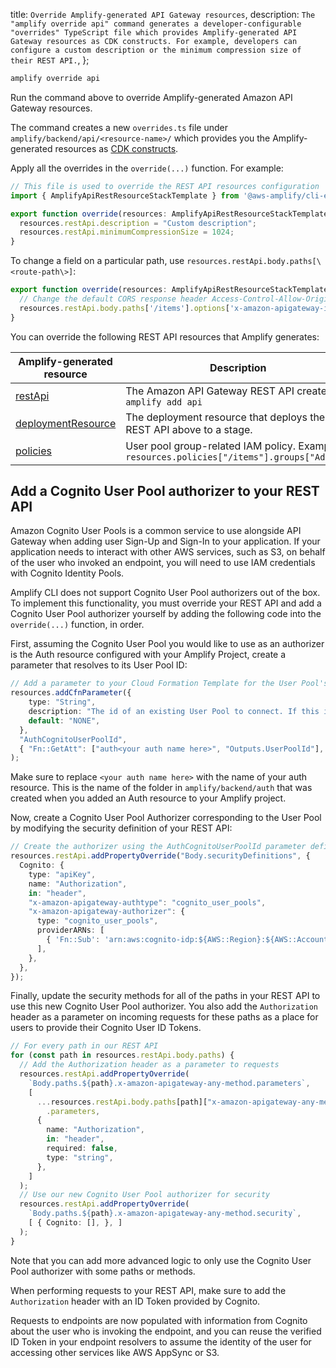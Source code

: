   title: `Override Amplify-generated API Gateway resources`,
  description: `The "amplify override api" command generates a developer-configurable "overrides" TypeScript file which provides Amplify-generated API Gateway resources as CDK constructs. For example, developers can configure a custom description or the minimum compression size of their REST API.`,
};

```bash
amplify override api
```

Run the command above to override Amplify-generated Amazon API Gateway resources.

The command creates a new `overrides.ts` file under `amplify/backend/api/<resource-name>/` which provides you the Amplify-generated resources as [CDK constructs](https://docs.aws.amazon.com/cdk/latest/guide/home.html).

Apply all the overrides in the `override(...)` function. For example:

```ts
// This file is used to override the REST API resources configuration
import { AmplifyApiRestResourceStackTemplate } from '@aws-amplify/cli-extensibility-helper';

export function override(resources: AmplifyApiRestResourceStackTemplate) {
  resources.restApi.description = "Custom description";
  resources.restApi.minimumCompressionSize = 1024;
}
```

To change a field on a particular path, use `resources.restApi.body.paths[\<route-path\>]`:

```ts
export function override(resources: AmplifyApiRestResourceStackTemplate) {
  // Change the default CORS response header Access-Control-Allow-Origin from "'*'" to the API's domain
  resources.restApi.body.paths['/items'].options['x-amazon-apigateway-integration'].responses.default.responseParameters['method.response.header.Access-Control-Allow-Origin'] = { 'Fn::Sub': "'https://${ApiId}.execute-api.${AWS::Region}.amazonaws.com'" };
}
```

You can override the following REST API resources that Amplify generates:

<div class="table-wrapper" markdown="block">

|Amplify-generated resource|Description|
|-|-|
|[restApi](https://docs.aws.amazon.com/AWSCloudFormation/latest/UserGuide/aws-resource-apigateway-restapi.html)|The Amazon API Gateway REST API created by `amplify add api`|
|[deploymentResource](https://docs.aws.amazon.com/AWSCloudFormation/latest/UserGuide/aws-resource-apigateway-deployment.html)|The deployment resource that deploys the REST API above to a stage.|
|[policies](https://docs.aws.amazon.com/AWSCloudFormation/latest/UserGuide/aws-resource-iam-policy.html)|User pool group-related IAM policy. Example: `resources.policies["/items"].groups["Admin"]`


</div>

## Add a Cognito User Pool authorizer to your REST API

Amazon Cognito User Pools is a common service to use alongside API Gateway when
adding user Sign-Up and Sign-In to your application. If your application needs to
interact with other AWS services, such as S3, on behalf of the user who invoked
an endpoint, you will need to use IAM credentials with Cognito Identity Pools.

Amplify CLI does not support Cognito User Pool authorizers out of the box. To
implement this functionality, you must override your REST API and add a Cognito 
User Pool authorizer yourself by adding the following code into the
`override(...)` function, in order.

First, assuming the Cognito User Pool you would like to use as an authorizer is
the Auth resource configured with your Amplify Project, create a parameter that resolves
to its User Pool ID:

```ts
// Add a parameter to your Cloud Formation Template for the User Pool's ID
resources.addCfnParameter({
    type: "String",
    description: "The id of an existing User Pool to connect. If this is changed, a user pool will not be created for you.",
    default: "NONE",
  },
  "AuthCognitoUserPoolId",
  { "Fn::GetAtt": ["auth<your auth name here>", "Outputs.UserPoolId"], }
);
```

<Callout warning>

Make sure to replace `<your auth name here>` with the name of your auth resource.
This is the name of the folder in `amplify/backend/auth` that was created when
you added an Auth resource to your Amplify project.

</Callout>

Now, create a Cognito User Pool Authorizer corresponding to the User Pool
by modifying the security definition of your REST API:

```ts
// Create the authorizer using the AuthCognitoUserPoolId parameter defined above
resources.restApi.addPropertyOverride("Body.securityDefinitions", {
  Cognito: {
    type: "apiKey",
    name: "Authorization",
    in: "header",
    "x-amazon-apigateway-authtype": "cognito_user_pools",
    "x-amazon-apigateway-authorizer": {
      type: "cognito_user_pools",
      providerARNs: [
        { 'Fn::Sub': 'arn:aws:cognito-idp:${AWS::Region}:${AWS::AccountId}:userpool/${AuthCognitoUserPoolId}' },
      ],
    },
  },
});
```

Finally, update the security methods for all of the paths in your REST API to
use this new Cognito User Pool authorizer. You also add the `Authorization` header
as a parameter on incoming requests for these paths as a place for users to provide
their Cognito User ID Tokens. 

```ts
// For every path in our REST API
for (const path in resources.restApi.body.paths) {
  // Add the Authorization header as a parameter to requests
  resources.restApi.addPropertyOverride(
    `Body.paths.${path}.x-amazon-apigateway-any-method.parameters`,
    [
      ...resources.restApi.body.paths[path]["x-amazon-apigateway-any-method"]
        .parameters,
      {
        name: "Authorization",
        in: "header",
        required: false,
        type: "string",
      },
    ]
  );
  // Use our new Cognito User Pool authorizer for security
  resources.restApi.addPropertyOverride(
    `Body.paths.${path}.x-amazon-apigateway-any-method.security`,
    [ { Cognito: [], }, ]
  );
}
```

<Callout>

Note that you can add more advanced logic to only use the Cognito User Pool authorizer
with some paths or methods.

</Callout>

When performing requests to your REST API, make sure to add the `Authorization`
header with an ID Token provided by Cognito.

Requests to endpoints are now populated with information from Cognito about the
user who is invoking the
endpoint, and you can reuse the verified ID Token in your endpoint resolvers to assume
the identity of the user for accessing other services like AWS AppSync or S3.

